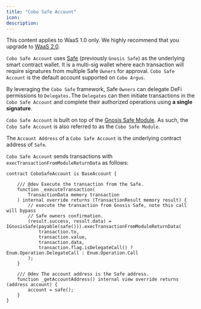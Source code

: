```yaml
---
title: "Cobo Safe Account"
icon: 
description: 
---
```

<Note>This content applies to WaaS 1.0 only. We highly recommend that you upgrade to [WaaS 2.0](https://www.cobo.com/developers/v2/guides/overview/introduction).</Note>

`Cobo Safe Account` uses [Safe](https://safe.global/) (previously `Gnosis Safe`) as the underlying smart contract wallet. It is a multi-sig wallet where each transaction will require signatures from multiple Safe `Owners` for approval. `Cobo Safe Account` is the default account supported on `Cobo Argus`.

By leveraging the `Cobo Safe` framework, Safe `Owners` can delegate DeFi permissions to `Delegates.`The `Delegates` can then initiate transactions in the `Cobo Safe Account` and complete their authorized operations using **a single signature**.

`Cobo Safe Account` is built on top of the [Gnosis Safe Module](https://docs.safe.global/learn/safe-core/safe-core-protocol/modules-1). As such, the `Cobo Safe Account` is also referred to as the `Cobo Safe Module`.

The `Account Address` of a `Cobo Safe Account` is the underlying contract address of `Safe`.

`Cobo Safe Account` sends transactions with `execTransactionFromModuleReturnData` as follows: &#x20;

```solidity
contract CoboSafeAccount is BaseAccount {

    /// @dev Execute the transaction from the Safe.
    function _executeTransaction(
        TransactionData memory transaction
    ) internal override returns (TransactionResult memory result) {
        // execute the transaction from Gnosis Safe, note this call will bypass
        // Safe owners confirmation.
        (result.success, result.data) = IGnosisSafe(payable(safe())).execTransactionFromModuleReturnData(
            transaction.to,
            transaction.value,
            transaction.data,
            transaction.flag.isDelegateCall() ? Enum.Operation.DelegateCall : Enum.Operation.Call
        );
    }

    /// @dev The account address is the Safe address.
    function _getAccountAddress() internal view override returns (address account) {
        account = safe();
    }
}
```
